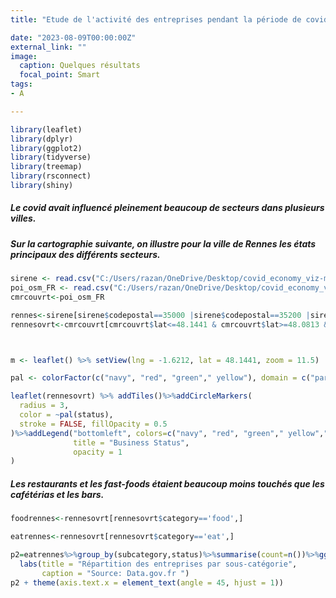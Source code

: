 ```yaml
---
title: "Etude de l'activité des entreprises pendant la période de covid"

date: "2023-08-09T00:00:00Z"
external_link: ""
image:
  caption: Quelques résultats
  focal_point: Smart
tags:
- A

---
```


 


```r

library(leaflet)
library(dplyr) 
library(ggplot2)
library(tidyverse)
library(treemap)
library(rsconnect)
library(shiny)

```

#####  Le covid avait influencé pleinement beaucoup de secteurs dans plusieurs villes.
#####  Sur la cartographie suivante, on illustre pour la ville de Rennes les états principaux des différents secteurs.  

```r


sirene <- read.csv("C:/Users/razan/OneDrive/Desktop/covid_economy_viz-main/sirene_bretagne.csv", sep=";")
poi_osm_FR <- read.csv("C:/Users/razan/OneDrive/Desktop/covid_economy_viz-main/poi_osm_FR.csv")
cmrcouvrt<-poi_osm_FR

rennes<-sirene[sirene$codepostal==35000 |sirene$codepostal==35200 |sirene$codepostal==35700,]
rennesovrt<-cmrcouvrt[cmrcouvrt$lat<=48.1441 & cmrcouvrt$lat>=48.0813 & cmrcouvrt$lon>=-1.7437 & cmrcouvrt$lon<=-1.6212,]



m <- leaflet() %>% setView(lng = -1.6212, lat = 48.1441, zoom = 11.5)

pal <- colorFactor(c("navy", "red", "green"," yellow"), domain = c("partial", "closed","open","open_adapted"))

```




```r

leaflet(rennesovrt) %>% addTiles()%>%addCircleMarkers(
  radius = 3,
  color = ~pal(status),
  stroke = FALSE, fillOpacity = 0.5
)%>%addLegend("bottomleft", colors=c("navy", "red", "green"," yellow","grey"),labels=c("partial", "closed","open","open_adapted","unknown"),
              title = "Business Status",
              opacity = 1
)

```

#####  Les restaurants et les fast-foods étaient beaucoup moins touchés que les cafétérias et les bars.

```r

foodrennes<-rennesovrt[rennesovrt$category=='food',]

eatrennes<-rennesovrt[rennesovrt$category=='eat',]

p2=eatrennes%>%group_by(subcategory,status)%>%summarise(count=n())%>%ggplot(aes(x=subcategory,y=count,fill=status))+geom_bar(stat="identity",color = "grey40", alpha = .5)+
  labs(title = "Répartition des entreprises par sous-catégorie",
       caption = "Source: Data.gov.fr ")
p2 + theme(axis.text.x = element_text(angle = 45, hjust = 1))

```
